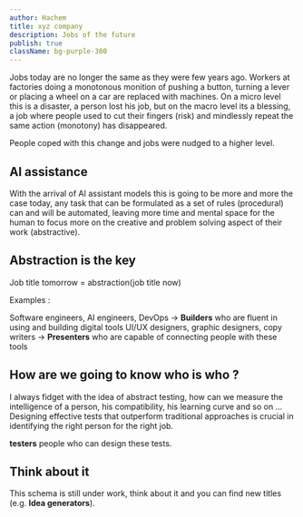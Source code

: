 ```yaml
---
author: Hachem
title: xyz company
description: Jobs of the future
publish: true
className: bg-purple-300
---
```


Jobs today are no longer the same as they were few years ago.
Workers at factories doing a monotonous monition of pushing a button, turning a lever or placing a wheel on a car are replaced with machines.
On a micro level this is a disaster, a person lost his job, but on the macro level its a blessing, a job where people used to cut their fingers (risk) and mindlessly repeat the same action (monotony) has disappeared.

People coped with this change and jobs were nudged to a higher level.

## AI assistance

With the arrival of AI assistant models this is going to be more and more the case today, any task that can be formulated as a set of rules (procedural) can and will be automated,
leaving more time and mental space for the human to focus more on the creative and problem solving aspect of their work (abstractive).

## Abstraction is the key

Job title tomorrow = abstraction(job title now)

Examples :

Software engineers, AI engineers, DevOps -> **Builders** who are fluent in using and building digital tools
UI/UX designers, graphic designers, copy writers -> **Presenters** who are capable of connecting people with these tools

## How are we going to know who is who ?

I always fidget with the idea of abstract testing, how can we measure the intelligence of a person, his compatibility, his learning curve and so on ...
Designing effective tests that outperform traditional approaches is crucial in identifying the right person for the right job.

**testers** people who can design these tests.

## Think about it

This schema is still under work, think about it and you can find new titles (e.g. **Idea generators**).
